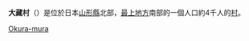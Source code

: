 {{Unreferenced|time=2022-05-10T12:27:15+00:00}}
{{日本町村|
自治體名=大藏|
町村=村|
圖像=[[File:Hijiori_Onsen_01.JPG|240px]]|
圖像說明=[[肘折溫泉|肘折溫泉]]街|
町村章=|
日文原名=大蔵村|
平假名=おおくらむら|
羅馬字拼音=Ōkura-mura|
都道府縣=山形縣|
支廳=|
郡=最上郡|
編號=06365-7|
面積=211.59|
邊界未定=|
人口=4,014|
統計時間= |
自治體=-{[[新庄市|新庄市]]}-、[[村山市|村山市]]、[[寒河江市|寒河江市]]、[[舟形町|舟形町]]、[[戶澤村|戶澤村]]、[[庄內町|庄內町]]、[[西川町|西川町]]|
樹=山毛櫸|
花=龍膽|
鳥=|
其他象徵物= |
其他象徵= |
郵遞區號=996-0212|
所在地=最上郡大蔵村大字清水2528|
電話號碼=233-75-2111|
外部連結=http://www.vill.ohkura.yamagata.jp/|
經度=|
緯度=|
地圖=|
註記=
}}
'''大藏村'''（{{jpn|j=大蔵村|hg=おおくらむら|rm=Ōkura mura|f=y}}）是位於日本[[山形縣|山形縣]]北部，[[最上地方|最上地方]]南部的一個人口約4千人的[[村|村]]。

{{山形縣}}

{{Authority control}}
[[Category:山形縣的市町村|Okura-mura]]